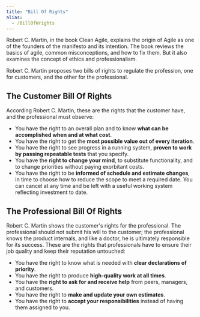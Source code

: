 ```yaml
---
title: "Bill Of Rights"
alias:
  - /BillOfWrights
---
```


Robert C. Martin, in the book Clean Agile, explains the origin of Agile as one
of the founders of the manifesto and its intention. The book reviews the basics
of agile, common misconceptions, and how to fix them. But it also examines the
concept of ethics and professionalism.

Robert C. Martin proposes two bills of rights to regulate the profession, one
for customers, and the other for the professional.

## The Customer Bill Of Rights

According Robert C. Martin, these are the rights that the customer have, and the
professional must observe:

- You have the right to an overall plan and to know **what can be accomplished
  when and at what cost**.
- You have the right to get the **most possible value out of every iteration**.
- You have the right to see progress in a running system, **proven to work by
  passing repeatable tests** that you specify.
- You have the **right to change your mind**, to substitute functionality, and
  to change priorities without paying exorbitant costs.
- You have the right to be **informed of schedule and estimate changes**, in
  time to choose how to reduce the scope to meet a required date. You can cancel
  at any time and be left with a useful working system reflecting investment to
  date.

## The Professional Bill Of Rights

Robert C. Martin shows the customer's rights for the professional. The
professional should not submit his will to the customer; the professional knows
the product internals, and like a doctor, he is ultimately responsible for its
success. These are the rights that professionals have to ensure their job
quality and keep their reputation untouched:

- You have the right to know what is needed with **clear declarations of
  priority**.
- You have the right to produce **high-quality work at all times**.
- You have the **right to ask for and receive help** from peers, managers, and
  customers.
- You have the right to **make and update your own estimates**.
- You have the right to **accept your responsibilities** instead of having them
  assigned to you.
